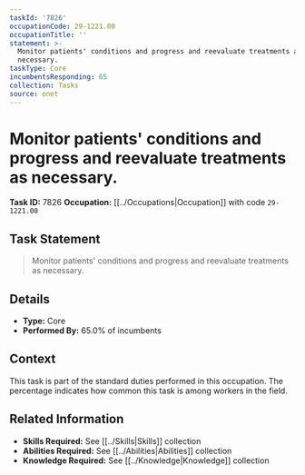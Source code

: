 ```yaml
---
taskId: '7826'
occupationCode: 29-1221.00
occupationTitle: ''
statement: >-
  Monitor patients' conditions and progress and reevaluate treatments as
  necessary.
taskType: Core
incumbentsResponding: 65
collection: Tasks
source: onet
---
```

# Monitor patients' conditions and progress and reevaluate treatments as necessary.

**Task ID:** 7826
**Occupation:** [[../Occupations|Occupation]] with code `29-1221.00`

## Task Statement

> Monitor patients' conditions and progress and reevaluate treatments as necessary.

## Details

- **Type:** Core
- **Performed By:** 65.0% of incumbents

## Context

This task is part of the standard duties performed in this occupation. The percentage indicates how common this task is among workers in the field.

## Related Information

- **Skills Required:** See [[../Skills|Skills]] collection
- **Abilities Required:** See [[../Abilities|Abilities]] collection
- **Knowledge Required:** See [[../Knowledge|Knowledge]] collection
